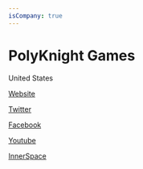 ```yaml
---
isCompany: true
---
```


# PolyKnight Games

<Location>

United States

</Location>



<Website>

[Website](http://polyknightgames.com)

[Twitter](https://twitter.com/PolyknightGames)

[Facebook](https://www.facebook.com/polyknightgames)

[Youtube](https://www.youtube.com/channel/UCS6UHLBLD8LLtWsaJ5brsEQ)

</Website>

<Games>

[InnerSpace](https://www.innerspacegame.com)

</Games>
